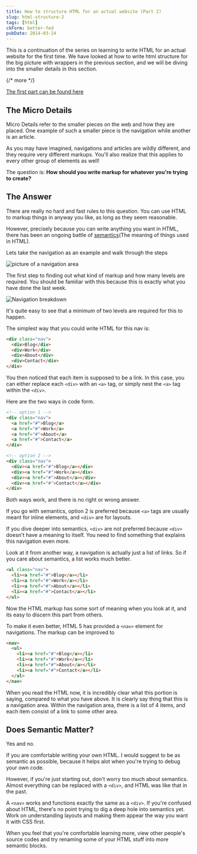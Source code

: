 ```yaml
---
title: How to structure HTML for an actual website (Part 2)
slug: html-structure-2
tags: [html]
ckForm: better-fed
pubDate: 2014-03-24
---
```


This is a continuation of the series on learning to write HTML for an actual website for the first time. We have looked at how to write html structure for the big picture with wrappers in the previous section, and we will be diving into the smaller details in this section.

{/* more */}

[The first part can be found here][1]

## The Micro Details

Micro Details refer to the smaller pieces on the web and how they are placed. One example of such a smaller piece is the navigation while another is an article.

As you may have imagined, navigations and articles are wildly different, and they require very different markups. You'll also realize that this applies to every other group of elements as well!

The question is: **How should you write markup for whatever you're trying to create?**

## The Answer

There are really no hard and fast rules to this question. You can use HTML to markup things in anyway you like, as long as they seem reasonable.

However, precisely because you can write anything you want in HTML, there has been an ongoing battle of [semantics][2](The meaning of things used in HTML).

Lets take the navigation as an example and walk through the steps

![picture of a navigation area][image-1]

The first step to finding out what kind of markup and how many levels are required. You should be familiar with this because this is exactly what you have done the last week.

![Navigation breakdown][image-2]

It's quite easy to see that a minimum of two levels are required for this to happen.

The simplest way that you could write HTML for this nav is:

```html
<div class="nav">
  <div>Blog</div>
  <div>Work</div>
  <div>About</div>
  <div>Contact</div>
</div>
```

You then noticed that each item is supposed to be a link. In this case, you can either replace each `<div>` with an `<a>` tag, or simply nest the `<a>` tag within the `<div>`.

Here are the two ways in code form.

```html
<!-- option 1 -->
<div class="nav">
  <a href="#">Blog</a>
  <a href="#">Work</a>
  <a href="#">About</a>
  <a href="#">Contact</a>
</div>

<!-- option 2 -->
<div class="nav">
  <div><a href="#">Blog</a></div>
  <div><a href="#">Work</a></div>
  <div><a href="#">About</a></div>
  <div><a href="#">Contact</a></div>
</div>
```

Both ways work, and there is no right or wrong answer.

If you go with semantics, option 2 is preferred because `<a>` tags are usually meant for inline elements, and `<div>` are for layouts.

If you dive deeper into semantics, `<div>` are not preferred because `<div>` doesn't have a meaning to itself. You need to find something that explains this navigation even more.

Look at it from another way, a navigation is actually just a list of links. So if you care about semantics, a list works much better.

```html
<ul class="nav">
  <li><a href="#">Blog</a></li>
  <li><a href="#">Work</a></li>
  <li><a href="#">About</a></li>
  <li><a href="#">Contact</a></li>
</ul>
```

Now the HTML markup has some sort of meaning when you look at it, and its easy to discern this part from others.

To make it even better, HTML 5 has provided a `<nav>` element for navigations. The markup can be improved to

```html
<nav>
  <ul>
    <li><a href="#">Blog</a></li>
    <li><a href="#">Work</a></li>
    <li><a href="#">About</a></li>
    <li><a href="#">Contact</a></li>
  </ul>
</nav>
```

When you read the HTML now, it is incredibly clear what this portion is saying, compared to what you have above. It is clearly say thing that this is a navigation area. Within the navigation area, there is a list of 4 items, and each item consist of a link to some other area.

## Does Semantic Matter?

Yes and no.

If you are comfortable writing your own HTML. I would suggest to be as semantic as possible, because it helps alot when you're trying to debug your own code.

However, if you're just starting out, don't worry too much about semantics. Almost everything can be replaced with a `<div>`, and HTML was like that in the past.

A `<nav>` works and functions exactly the same as a `<div>`. If you're confused about HTML, there's no point trying to dig a deep hole into semantics yet. Work on understanding layouts and making them appear the way you want it with CSS first.

When you feel that you're comfortable learning more, view other people's source codes and try renaming some of your HTML stuff into more semantic blocks.

[1]: /blog/html-structure/ 'HTML Structure for an actual website'
[2]: http://html5doctor.com/lets-talk-about-semantics/
[image-1]: /images/2014/03/11.png 'picture of a navigation area'
[image-2]: /images/2014/03/21.png 'Navigation breakdown'
